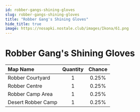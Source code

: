 ```yaml
---
id: robber-gangs-shining-gloves
slug: robber-gangs-shining-gloves
title: "Robber Gang's Shining Gloves"
hide_title: true
image: https://nosapki.nostale.club/images/Ikona/61.png
---
```



# <ItemIcon iconId="61" height="32"/> Robber Gang's Shining Gloves
|Map Name|Quantity|Chance|
|:--|:-:|:-:|
|Robber Courtyard|1|0.25%|
|Robber Centre|1|0.25%|
|Robber Camp Area|1|0.25%|
|Desert Robber Camp|1|0.25%|

